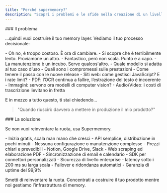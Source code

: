```yaml
---
title: "Perché supermemory?"
description: "Scopri i problemi e le sfide nella creazione di un livello di memory e come supermemory li risolve!"
---
```


<div id="the-problem">
  ### Il problema
</div>

...quindi vuoi costruire il tuo memory layer. Vediamo il tuo processo decisionale:

<Steps>
  <Step title="Scegliamo un database vettoriale">
    <Card title="Hai trovato un database vettoriale?">
      - Oh no, è troppo costoso. È ora di cambiare.
      - Si scopre che è terribilmente lento. Proviamone un altro.
      - Fantastico, però non scala. Punto e a capo.
      - La manutenzione è un incubo. Serve qualcos'altro.
    </Card>
  </Step>
  <Step title="Ora il modello di embedding">
    <Card title="A meno che tu non abbia un PhD in AI, buona fortuna a capire:">
      - Quale modello si adatta al tuo caso d’uso
      - Quali sono i compromessi sulle prestazioni
      - Come tenere il passo con le nuove release
    </Card>
  </Step>
  <Step title="È ora di costruire il memory layer">
    <CardGroup cols="1">
      <Card title="Così tanti tipi di contenuto">
        - Siti web: come gestisci JavaScript? E i rate limit?
        - PDF: l’OCR continua a fallire, l’estrazione del testo è incoerente
        - Immagini: servono ora modelli di computer vision?
        - Audio/Video: i costi di trascrizione lievitano in fretta
      </Card>
    </CardGroup>
  </Step>
</Steps>

E in mezzo a tutto questo, ti stai chiedendo...

> "Quando riuscirò davvero a mettere in produzione il mio prodotto?"

<div id="the-solution">
  ### La soluzione
</div>

Se non vuoi reinventare la ruota, usa Supermemory.

<CardGroup cols="1">
  <Card title="Conveniente e facile da usare" icon="banknote">
    - Inizia gratis, scala man mano che cresci
    - API semplice, distribuzione in pochi minuti
    - Nessuna configurazione o manutenzione complesse
    - Prezzi chiari e prevedibili
  </Card>
  <Card title="Connettori semplici" icon="plug">
    - Notion, Google Drive, Slack
    - Web scraping ed elaborazione PDF
    - Sincronizzazione di email e calendario
    - SDK per connettori personalizzati
  </Card>
  <Card title="Pronto per la produzione" icon="activity">
    - Sicurezza di livello enterprise
    - latency sotto i 200 ms su larga scala
    - Failover e ridondanza automatici
    - Garanzia di uptime del 99,9%
  </Card>
</CardGroup>

Smetti di reinventare la ruota. Concentrati a costruire il tuo prodotto mentre noi gestiamo l’infrastruttura di memory.